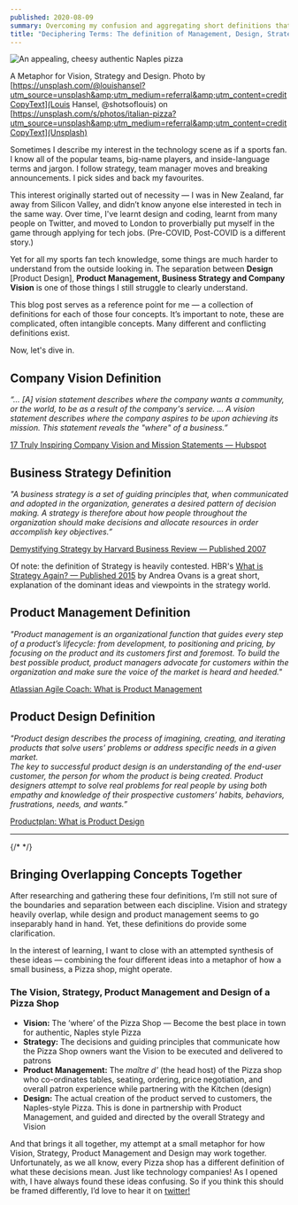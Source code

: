 ```yaml
---
published: 2020-08-09
summary: Overcoming my confusion and aggregating short definitions that explain the difference between Design, Product Management, Strategy and Vision in Technology Companies.
title: "Deciphering Terms: The definition of Management, Design, Strategy and Vision in Tech Companies"
---
```


![An appealing, cheesy authentic Naples pizza](https://res.cloudinary.com/jasontcrabtree/image/upload/v1596984591/blog-post-imgs/naples-pizza-definition-of-design.jpg)

A Metaphor for Vision, Strategy and Design. Photo by
[https://unsplash.com/@louishansel?utm_source=unsplash&amp;utm_medium=referral&amp;utm_content=creditCopyText](Louis
Hansel, @shotsoflouis) on
[https://unsplash.com/s/photos/italian-pizza?utm_source=unsplash&amp;utm_medium=referral&amp;utm_content=creditCopyText](Unsplash)

Sometimes I describe my interest in the technology scene as if a sports fan. I know all of the popular teams, big-name players, and inside-language terms and jargon. I follow strategy, team manager moves and breaking announcements. I pick sides and back my favourites.

This interest originally started out of necessity — I was in New Zealand, far away from Silicon Valley, and didn’t know anyone else interested in tech in the same way. Over time, I've learnt design and coding, learnt from many people on Twitter, and moved to London to proverbially put myself in the game through applying for tech jobs. (Pre-COVID, Post-COVID is a different story.)

Yet for all my sports fan tech knowledge, some things are much harder to understand from the outside looking in. The separation between **Design** [Product Design], **Product Management, Business Strategy and Company Vision** is one of those things I still struggle to clearly understand.

This blog post serves as a reference point for me — a collection of definitions for each of those four concepts. It’s important to note, these are complicated, often intangible concepts. Many different and conflicting definitions exist.

Now, let's dive in.

## Company Vision Definition

_“… [A] vision statement describes where the company wants a community, or the world, to be as a result of the company's service. … A vision statement describes where the company aspires to be upon achieving its mission. This statement reveals the "where" of a business.”_

[17 Truly Inspiring Company Vision and Mission Statements — Hubspot](https://blog.hubspot.com/marketing/inspiring-company-mission-statements)

## Business Strategy Definition

_"A business strategy is a set of guiding principles that, when communicated and adopted in the organization, generates a desired pattern of decision making. A strategy is therefore about how people throughout the organization should make decisions and allocate resources in order accomplish key objectives.”_

[Demystifying Strategy by Harvard Business Review — Published 2007](https://hbr.org/2007/09/demystifying-strategy-the-what)

Of note: the definition of Strategy is heavily contested. HBR's [What is Strategy Again? — Published 2015](https://hbr.org/2015/05/what-is-strategy-again) by Andrea Ovans is a great short, explanation of the dominant ideas and viewpoints in the strategy world.

## Product Management Definition

_"Product management is an organizational function that guides every step of a product’s lifecycle: from development, to positioning and pricing, by focusing on the product and its customers first and foremost. To build the best possible product, product managers advocate for customers within the organization and make sure the voice of the market is heard and heeded."_

[Atlassian Agile Coach: What is Product Management](https://www.atlassian.com/agile/product-management)

## Product Design Definition

_"Product design describes the process of imagining, creating, and iterating products that solve users’ problems or address specific needs in a given market._ <br/>
_The key to successful product design is an understanding of the end-user customer, the person for whom the product is being created. Product designers attempt to solve real problems for real people by using both empathy and knowledge of their prospective customers’ habits, behaviors, frustrations, needs, and wants.”_

[Productplan: What is Product Design](https://www.productplan.com/glossary/product-design/)

<hr />

{/* <BlogPostInlineNewsletterSignup /> */}

## Bringing Overlapping Concepts Together

After researching and gathering these four definitions, I’m still not sure of the boundaries and separation between each discipline. Vision and strategy heavily overlap, while design and product management seems to go inseparably hand in hand. Yet, these definitions do provide some clarification.

In the interest of learning, I want to close with an attempted synthesis of these ideas — combining the four different ideas into a metaphor of how a small business, a Pizza shop, might operate.

### The Vision, Strategy, Product Management and Design of a Pizza Shop

-   **Vision:** The ‘where’ of the Pizza Shop — Become the best place in town for authentic, Naples style Pizza
-   **Strategy:** The decisions and guiding principles that communicate how the Pizza Shop owners want the Vision to be executed and delivered to patrons
-   **Product Management:** The _maître d’_ (the head host) of the Pizza shop who co-ordinates tables, seating, ordering, price negotiation, and overall patron experience while partnering with the Kitchen (design)
-   **Design:** The actual creation of the product served to customers, the Naples-style Pizza. This is done in partnership with Product Management, and guided and directed by the overall Strategy and Vision

And that brings it all together, my attempt at a small metaphor for how Vision, Strategy, Product Management and Design may work together. Unfortunately, as we all know, every Pizza shop has a different definition of what these decisions mean. Just like technology companies! As I opened with, I have always found these ideas confusing. So if you think this should be framed differently, I’d love to hear it on [twitter!](https://twitter.com/jasontcrabtree)
